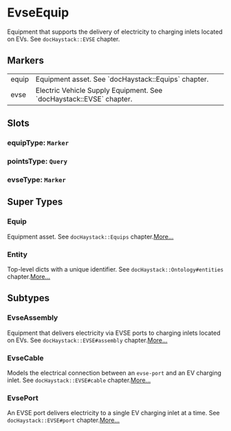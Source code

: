 # EvseEquip
Equipment that supports the delivery of electricity to charging inlets
located on EVs.  See `docHaystack::EVSE` chapter.
## Markers
<table>
<tbody>
<tr>
<td className='p-2 align-top'><span className='bg-sky-200 rounded-md px-3 py-1 text-sky-700 block font-semibold text-center text-sm'>equip </span></td>
<td className='p-2 align-top'>Equipment asset. See `docHaystack::Equips` chapter.</td>
</tr>
<tr>
<td className='p-2 align-top'><span className='bg-sky-200 rounded-md px-3 py-1 text-sky-700 block font-semibold text-center text-sm'>evse </span></td>
<td className='p-2 align-top'>Electric Vehicle Supply Equipment.  See `docHaystack::EVSE` chapter.</td>
</tr>
</tbody>
</table>

## Slots

### equipType: `Marker`

### pointsType: `Query`

### evseType: `Marker`


## Super Types
### Equip
Equipment asset.
See `docHaystack::Equips` chapter.[More...](./Equip)

### Entity
Top-level dicts with a unique identifier.
See `docHaystack::Ontology#entities` chapter.[More...](./Entity)


## Subtypes
### EvseAssembly
Equipment that delivers electricity via EVSE ports to charging inlets
located on EVs.  See `docHaystack::EVSE#assembly` chapter.[More...](./EvseAssembly)
### EvseCable
Models the electrical connection between an `evse-port` and an EV charging
inlet.  See `docHaystack::EVSE#cable` chapter.[More...](./EvseCable)
### EvsePort
An EVSE port delivers electricity to a single EV charging inlet at a
time.  See `docHaystack::EVSE#port` chapter.[More...](./EvsePort)
